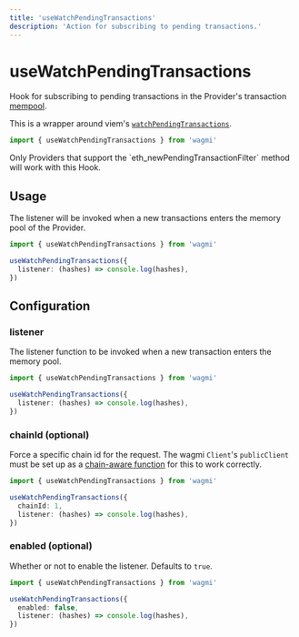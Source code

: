 ```yaml
---
title: 'useWatchPendingTransactions'
description: 'Action for subscribing to pending transactions.'
---
```



# useWatchPendingTransactions

Hook for subscribing to pending transactions in the Provider's transaction [mempool](https://www.alchemy.com/overviews/what-is-a-mempool).

This is a wrapper around viem's [`watchPendingTransactions`](https://viem.sh/docs/actions/public/watchPendingTransactions.html).

```ts
import { useWatchPendingTransactions } from 'wagmi'
```

<Callout>
  Only Providers that support the `eth_newPendingTransactionFilter` method will
  work with this Hook.
</Callout>

## Usage

The listener will be invoked when a new transactions enters the memory pool of the Provider.

```ts
import { useWatchPendingTransactions } from 'wagmi'

useWatchPendingTransactions({
  listener: (hashes) => console.log(hashes),
})
```

## Configuration

### listener

The listener function to be invoked when a new transaction enters the memory pool.

```ts {4}
import { useWatchPendingTransactions } from 'wagmi'

useWatchPendingTransactions({
  listener: (hashes) => console.log(hashes),
})
```

### chainId (optional)

Force a specific chain id for the request. The wagmi `Client`'s `publicClient` must be set up as a [chain-aware function](/core/client#publicclient-optional) for this to work correctly.

```ts {4}
import { useWatchPendingTransactions } from 'wagmi'

useWatchPendingTransactions({
  chainId: 1,
  listener: (hashes) => console.log(hashes),
})
```

### enabled (optional)

Whether or not to enable the listener. Defaults to `true`.

```ts {4}
import { useWatchPendingTransactions } from 'wagmi'

useWatchPendingTransactions({
  enabled: false,
  listener: (hashes) => console.log(hashes),
})
```

